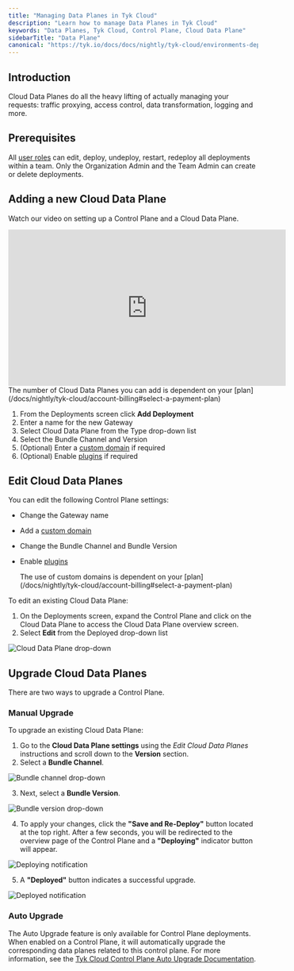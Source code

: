 ```yaml
---
title: "Managing Data Planes in Tyk Cloud"
description: "Learn how to manage Data Planes in Tyk Cloud"
keywords: "Data Planes, Tyk Cloud, Control Plane, Cloud Data Plane"
sidebarTitle: "Data Plane"
canonical: "https://tyk.io/docs/docs/nightly/tyk-cloud/environments-deployments/managing-gateways"
---
```


## Introduction

Cloud Data Planes do all the heavy lifting of actually managing your requests: traffic proxying, access control, data transformation, logging and more.

## Prerequisites

All [user roles](/docs/nightly/tyk-cloud/teams-users#assign-user-roles) can edit, deploy, undeploy, restart, redeploy all deployments within a team. Only the Organization Admin and the Team Admin can create or delete deployments.

## Adding a new Cloud Data Plane

Watch our video on setting up a Control Plane and a Cloud Data Plane.

<iframe width="560" height="315" src="https://www.youtube.com/embed/JqXXEDplrr8" frameborder="0" allow="accelerometer; autoplay; clipboard-write; encrypted-media; gyroscope; picture-in-picture" allowfullscreen></iframe>


<Note>
The number of Cloud Data Planes you can add is dependent on your [plan](/docs/nightly/tyk-cloud/account-billing#select-a-payment-plan)
</Note>


1. From the Deployments screen click **Add Deployment**
2. Enter a name for the new Gateway
3. Select Cloud Data Plane from the Type drop-down list
4. Select the Bundle Channel and Version
5. (Optional) Enter a [custom domain](/docs/nightly/tyk-cloud/using-custom-domains) if required
6. (Optional) Enable [plugins](/docs/nightly/tyk-cloud/using-plugins) if required

## Edit Cloud Data Planes

You can edit the following Control Plane settings:
* Change the Gateway name
* Add a [custom domain](/docs/nightly/tyk-cloud/using-custom-domains)
* Change the Bundle Channel and Bundle Version
* Enable [plugins](/docs/nightly/tyk-cloud/using-plugins)



    <Note>
    The use of custom domains is dependent on your [plan](/docs/nightly/tyk-cloud/account-billing#select-a-payment-plan)
    </Note>


To edit an existing Cloud Data Plane:

1. On the Deployments screen, expand the Control Plane and click on the Cloud Data Plane to access the Cloud Data Plane overview screen.
2. Select **Edit** from the Deployed drop-down list

<img src="/img/admin/cp-edit.png" alt="Cloud Data Plane drop-down" />

## Upgrade Cloud Data Planes

There are two ways to upgrade a Control Plane.

### Manual Upgrade

To upgrade an existing Cloud Data Plane:

1. Go to the **Cloud Data Plane settings** using the _Edit Cloud Data Planes_ instructions and scroll down to the **Version** section.
2. Select a **Bundle Channel**.

<img src="/img/admin/cp-edge-upgrade-channel.png" alt="Bundle channel drop-down" />

3. Next, select a **Bundle Version**.

<img src="/img/admin/cp-edge-upgrade-version.png" alt="Bundle version drop-down" />

4. To apply your changes, click the **"Save and Re-Deploy"** button located at the top right. After a few seconds, you will be redirected to the overview page of the Control Plane and a **"Deploying"** indicator button will appear. 

<img src="/img/admin/cp-edge-upgrade-deploying.png" alt="Deploying notification" />

5. A **"Deployed"** button indicates a successful upgrade.

<img src="/img/admin/cp-edge-upgrade-deployed.png" alt="Deployed notification" />

### Auto Upgrade

The Auto Upgrade feature is only available for Control Plane deployments. When enabled on a Control Plane, it will automatically upgrade the corresponding data planes related to this control plane. For more information, see the [Tyk Cloud Control Plane Auto Upgrade Documentation](/docs/nightly/tyk-cloud/environments-deployments/managing-control-planes).
